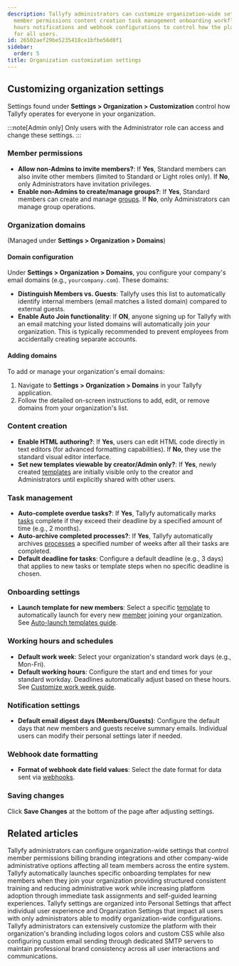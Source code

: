 ```yaml
---
description: Tallyfy administrators can customize organization-wide settings including
  member permissions content creation task management onboarding workflows working
  hours notifications and webhook configurations to control how the platform operates
  for all users.
id: 26502aef29be5235418ce1bfbe56d0f1
sidebar:
  order: 5
title: Organization customization settings
---
```


## Customizing organization settings

Settings found under **Settings > Organization > Customization** control how Tallyfy operates for everyone in your organization.

:::note[Admin only]
Only users with the Administrator role can access and change these settings.
:::

### Member permissions

*   **Allow non-Admins to invite members?**: If **Yes**, Standard members can also invite other members (limited to Standard or Light roles only). If **No**, only Administrators have invitation privileges.
*   **Enable non-Admins to create/manage groups?**: If **Yes**, Standard members can create and manage [groups](/products/pro/documenting/groups/). If **No**, only Administrators can manage group operations.

### Organization domains
(Managed under **Settings > Organization > Domains**)

#### Domain configuration
Under **Settings > Organization > Domains**, you configure your company's email domains (e.g., `yourcompany.com`). These domains:

*   **Distinguish Members vs. Guests**: Tallyfy uses this list to automatically identify internal members (email matches a listed domain) compared to external guests.
*   **Enable Auto Join functionality**: If **ON**, anyone signing up for Tallyfy with an email matching your listed domains will automatically join *your* organization. This is typically recommended to prevent employees from accidentally creating separate accounts.

#### Adding domains
To add or manage your organization's email domains:
1. Navigate to **Settings > Organization > Domains** in your Tallyfy application.
2. Follow the detailed on-screen instructions to add, edit, or remove domains from your organization's list.

### Content creation

*   **Enable HTML authoring?**: If **Yes**, users can edit HTML code directly in text editors (for advanced formatting capabilities). If **No**, they use the standard visual editor interface.
*   **Set new templates viewable by creator/Admin only?**: If **Yes**, newly created [templates](/products/pro/documenting/templates/) are initially visible only to the creator and Administrators until explicitly shared with other users.

### Task management

*   **Auto-complete overdue tasks?**: If **Yes**, Tallyfy automatically marks [tasks](/products/pro/tracking-and-tasks/tasks/) complete if they exceed their deadline by a specified amount of time (e.g., 2 months).
*   **Auto-archive completed processes?**: If **Yes**, Tallyfy automatically archives [processes](/products/pro/tracking-and-tasks/processes/) a specified number of weeks after all their tasks are completed.
*   **Default deadline for tasks**: Configure a default deadline (e.g., 3 days) that applies to new tasks or template steps when no specific deadline is chosen.

### Onboarding settings

*   **Launch template for new members**: Select a specific [template](/products/pro/documenting/templates/) to automatically launch for every new [member](/products/pro/documenting/members/) joining your organization. See [Auto-launch templates guide](/products/pro/settings/org-settings/how-to-auto-launch-templates-for-new-members/).

### Working hours and schedules

*   **Default work week**: Select your organization's standard work days (e.g., Mon-Fri).
*   **Default working hours**: Configure the start and end times for your standard workday. Deadlines automatically adjust based on these hours.
    See [Customize work week guide](/products/pro/settings/org-settings/how-to-adjust-task-deadlines-to-work-week/).

### Notification settings

*   **Default email digest days (Members/Guests)**: Configure the default days that *new* members and guests receive summary emails. Individual users can modify their personal settings later if needed.

### Webhook date formatting

*   **Format of webhook date field values**: Select the date format for data sent via [webhooks](/products/pro/integrations/webhooks/).

### Saving changes

Click **Save Changes** at the bottom of the page after adjusting settings.


## Related articles
<CardGrid>
<LinkTitleCard header="<b>Settings > Organization settings</b>" href="/products/pro/settings/org-settings/" > Tallyfy administrators can configure organization-wide settings that control member permissions billing branding integrations and other company-wide administrative options affecting all team members across the entire system. </LinkTitleCard>
<LinkTitleCard header="<b>Org Settings > Auto-launch templates for new members</b>" href="/products/pro/settings/org-settings/how-to-auto-launch-templates-for-new-members/" > Tallyfy automatically launches specific onboarding templates for new members when they join your organization providing structured consistent training and reducing administrative work while increasing platform adoption through immediate task assignments and self-guided learning experiences. </LinkTitleCard>
<LinkTitleCard header="<b>Pro > Settings</b>" href="/products/pro/settings/" > Tallyfy settings are organized into Personal Settings that affect individual user experience and Organization Settings that impact all users with only administrators able to modify organization-wide configurations. </LinkTitleCard>
<LinkTitleCard header="<b>Org Settings > Organization branding</b>" href="/products/pro/settings/org-settings/how-can-i-personalize-my-tallyfy-branding-and-emails/" > Tallyfy administrators can extensively customize the platform with their organization's branding including logos colors and custom CSS while also configuring custom email sending through dedicated SMTP servers to maintain professional brand consistency across all user interactions and communications. </LinkTitleCard>
</CardGrid>